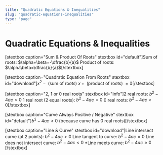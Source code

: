 ```yaml
---
title: "Quadratic Equations & Inequalities"
slug: "quadratic-equations-inequalities"
type: "page"
---
```


# Quadratic Equations & Inequalities
[stextbox caption="Sum & Product Of Roots" stextbox id="default"]Sum of roots: $\alpha+\beta=-\dfrac{b}{a}$
Product of roots: $\alpha\beta=\dfrac{b}{a}$[/stextbox]

[stextbox caption="Quadratic Equation From Roots" stextbox id="download"]$x^2-\text{ (sum of roots) }x+\text{ (product of roots) }=0$[/stextbox]

[stextbox caption="2, 1 or 0 real roots" stextbox id="info"]2 real roots: $b^2-4ac>0$
1 real root (2 equal roots): $b^2-4ac=0$
0 real roots: $b^2-4ac<0$[/stextbox]

[stextbox caption="Curve Always Positive / Negative" stextbox id="default"]$b^2-4ac<0$ (because curve has 0 real roots)[/stextbox]

[stextbox caption="Line & Curve" stextbox id="download"]Line intersect curve (at 2 points): $b^2-4ac>0$
Line tangent to curve: $b^2-4ac=0$
Line does not intersect curve: $b^2-4ac<0$
*Line meets curve: $b^2-4ac\geq0$
[/stextbox]